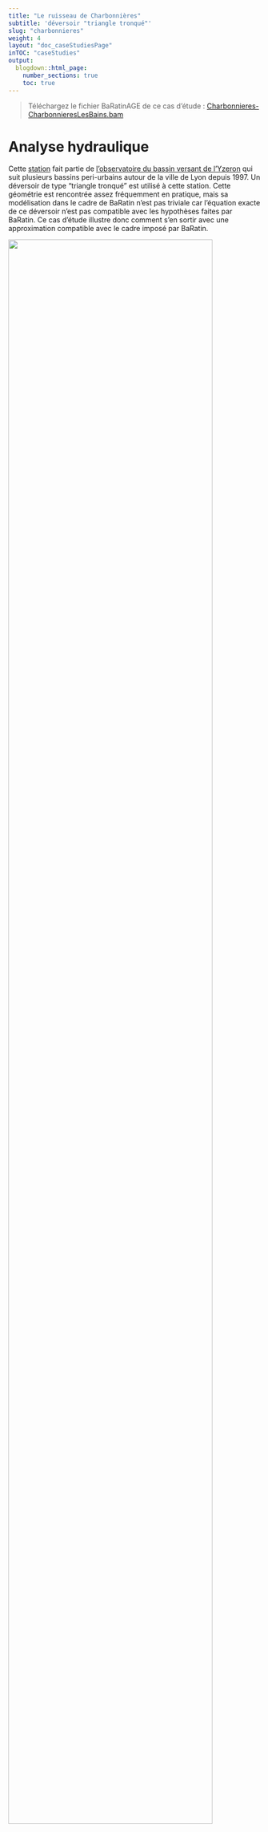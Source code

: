 ---
title: "Le ruisseau de Charbonnières"
subtitle: 'déversoir "triangle tronqué"'
slug: "charbonnieres"
weight: 4
layout: "doc_caseStudiesPage"
inTOC: "caseStudies"
output:
  blogdown::html_page:
    number_sections: true
    toc: true
---

> Téléchargez le fichier BaRatinAGE de ce cas d’étude : [Charbonnieres-CharbonnieresLesBains.bam](/bam/Charbonnieres-CharbonnieresLesBains.bam)

# Analyse hydraulique

Cette [station](https://bdoh.irstea.fr/YZERON/station/V301502301) fait partie de [l'observatoire du bassin versant de l’Yzeron](https://bdoh.irstea.fr/YZERON/) qui suit plusieurs bassins peri-urbains autour de la ville de Lyon depuis 1997. Un déversoir de type "triangle tronqué" est utilisé à cette station. Cette géométrie est rencontrée assez fréquemment en pratique, mais sa modélisation dans le cadre de BaRatin n'est pas triviale car l'équation exacte de ce déversoir n'est pas compatible avec les hypothèses faites par BaRatin. Ce cas d'étude illustre donc comment s'en sortir avec une approximation compatible avec le cadre imposé par BaRatin.

<img src="CharboAnalysis.jpg" width="90%">
<p style="text-align: center;color: gray;"> Figure 1. Analyse des contrôles hydrauliques pour le ruisseau de Charbonnières à Charbonnières-Les-Bains. Gauche: photo prise depuis l'aval, avec vue du déversoir "triangle tronqué" inséré dans un déversoir rectangulaire plus large; droite: schéma d'un déversoir de type "triangle tronqué".</p>

La partie problématique de cette configuration hydraulique est le déversoir de type "triangle tronqué" inséré dans le plus large déversoir rectangulaire, et qui est schématisé en isolation dans la Figure 1. Le déversoir "triangle tronqué" est constitué d'un déversoir triangulaire dont l’évasement s'interrompt à partir d’une certaine hauteur pour être bordé de parois verticales. L'équation de ce type de déversoir au-dessus de la cote $b'$ à laquelle les bords du triangle rencontrent les parois verticales est donnée ci-dessous. Elle peut être interprétée comme l’ajout d'un déversoir triangulaire « négatif » au déversoir triangulaire réel pour retrancher l’excès de section mouillée quand la hauteur d’eau atteint les parois verticales.

$$
Q(H)=\underbrace{C_t \sqrt{2g}\tan({\nu/2})}_{a_1}(H-b)^c - \underbrace{C_t \sqrt{2g}\tan({\nu/2})}_{a_2}(H-b')^c
$$

Cette équation ne rentre pas dans le cadre de BaRatin pour les raisons suivantes :

1. Elle ne peut pas être factorisée sous la forme d'une équation puissance simple de type $Q(H)=a(H-b)^c$
2. Il semblerait naturel d'utiliser une soustraction de deux contrôles, mais cette approche ne fonctionne pas car :
    a. BaRatin ne permet pas de soustraire des équations puissance, seulement de les ajouter; on serait tenté de dire qu'il suffit alors d'ajouter un contrôle avec un coefficient $a'_2=-a_2$ négatif, mais BaRatin n'autorise pas les coefficients négatifs.
    b. Les paramètres des 2 contrôles qu'il faudrait soustraire sont liés : en particulier ils ont les mêmes coefficients $(a_1=a_2)$ et le même exposant $c$. BaRatin ne permet pas d'imposer de tels liens.
    
Ces contraintes imposées par BaRatin sont liées à la [formulation générale de la courbe de tarage](/fr/doc/topics/courbe-de-tarage/), et en particulier à la nécessité de résoudre une équation de continuité. Nous décrivons à la fin de cette page des pistes en cours d'investigation pour contourner ces contraintes, mais en attendant une approche par approximation est nécessaire pour "faire rentrer" cette équation dans le cadre de BaRatin. Un moyen commode de modéliser ce type de situation est d'utiliser un déversoir triangulaire pour les hauteurs inférieures à $b'$, puis de le remplacer par un déversoir rectangulaire pour les hauteurs supérieures à $b'$. La cote du fond de ce rectangle (offset) devrait être estimée au-dessus de la côte du fond du triangle, et l'avantage est que l'exposant $c=1.5$ correspond plus à la géométrie contrainte latéralement par les parois verticales (à comparer avec l'exposant $c=2.5$ du triangle). Eventuellement, une transition acceptable entre les approximations triangles et rectangles peut être obtenue avec un déversoir parabolique équivalent, d'offset intermédiaire et de dimensions appropriées.

Dans le cas particulier du ruisseau de Charbonnières, nous adoptons la configuration approximative suivante (conduisant à la matrice des contrôles ci-après) :

1. Déversoir triangulaire pour $H<b'$
2. Remplacement par un déversoir rectangulaire équivalent pour $H \geq b'$
3. Ajout d'un déversoir rectangulaire plus large représentant le rectangle dans lequel le triangle tronqué est encastré pour $H \geq b'$

$$
\begin{array}{|c|c|c|}
\hline
  \text{Contrôle} & \text{Nature} & \text{Type} \\ 
\hline
     1 & \text{Déversoir triangulaire} & \text{section} \\ 
\hline
     2 & \text{Déversoir rectangulaire approximant le triangle tronqué} & \text{section} \\ 
\hline
     3 & \text{Déversoir rectangulaire large} & \text{section} \\ 
\hline
\end{array}
$$

$$
\begin{array}{|c|}
\hline
  &\text{contrôle 1} & \text{contrôle 2} & \text{contrôle 3}\\
\hline
  \text{segment 1} &\color{lime}{1} & &\\
\hline
  \text{segment 2} & \color{darkslategray}{0} & \color{lime}{1} &\\
\hline
  \text{segment 3} & \color{darkslategray}{0} & \color{lime}{1} & \color{lime}{1} \\
\hline
\end{array}
$$

# Spécification des a priori

Une fois la configuration hydraulique choisie, la spécification des a priori peut être effectuée comme suit :

* Le contrôle 1 (triangle) s'active à $\kappa = 7.2 \mathrm{cm} \pm 1 \mathrm{cm}$ et l'angle d'ouverture est égal à  $\nu = 90° \pm 2°$
* Le contrôle 2 (rectangle approximant le triangle tronqué) s'active à $\kappa = 40.3 \mathrm{cm} \pm 0.5 \mathrm{cm}$ et a pour largeur $B_w = 70 \mathrm{cm} \pm 3 \mathrm{cm}$
* Le contrôle 3 (rectangle large ajouté au rectangle ci-dessus) s'active à $\kappa = 40.4 \mathrm{cm} \pm 3 \mathrm{cm}$. En théorie on souhaiterait spécifier une hauteur d'activation égale à la précédente, mais en pratique on la spécifie $1 \mathrm{mm}$ au-dessus pour éviter un message d'erreur du au fait que BaRatin impose des hauteurs d'activation strictement croissantes dans l'ordre des contrôles. Ce rectangle large a pour largeur $B_w = 467 \mathrm{cm} \pm 2 \mathrm{cm}$

La courbe de tarage a priori qui résulte de ces spécifications est montrée ci-dessous, et elle est déjà relativement précise.

<br>
<img src="CharboPrior.fr.svg" width="75%">
<p style="text-align: center;color: gray;"> Figure 2. Courbe de tarage a priori pour le ruisseau de Charbonnières à Charbonnières-Les-Bains (l'axe des débits est en échelle log).</p>

# Jaugeages et courbe de tarage a posteriori

88 jaugeages peuvent être utilisés pour estimer la courbe de tarage a posteriori. Les jaugeages les plus hauts (autour de $2 \mathrm{m}^3.\mathrm{s}^{−1}$) correspondent à des crues relativement fréquentes sur ce bassin, et restent bien en deçà des plus forts débits observés à cette station, puisqu'un débit environ 10 fois plus important a été estimé lors de la crue de novembre 2016. La courbe de tarage a posteriori ci-dessous suggère que les jaugeages ont permis de réduire l'incertitude de la courbe de tarage a priori pour les faibles débits, mais que l'extrapolation vers les forts débits reste très incertaine. 

<br>
<img src="CharboPosterior.fr.svg" width="100%">
<p style="text-align: center;color: gray;"> Figure 3. Courbe de tarage a posteriori pour le ruisseau de Charbonnières à Charbonnières-Les-Bains (l'axe des débits est en échelle log).</p>

Une analyse plus poussée des paramètres estimés a posteriori révèle que la cote du fond du rectangle approximant le triangle tronqué est d'environ $b_2=22 \mathrm{cm}$, ce qui est bien au-dessus de la cote du fond du triangle tronqué $(b_1=7 \mathrm{cm})$ mais en-dessous de la cote du fond du rectangle large $(b_3=41 \mathrm{cm})$. La Figure ci-dessous illustre la géométrie obtenue à partir de ces paramètres estimés.

<br>
<img src="geometry.svg" width="75%">
<p style="text-align: center;color: gray;"> Figure 4. Géométries estimées du triangle tronqué et du rectangle équivalent qui est activé pour $H \geq 41 \mathrm{cm}$.</p>